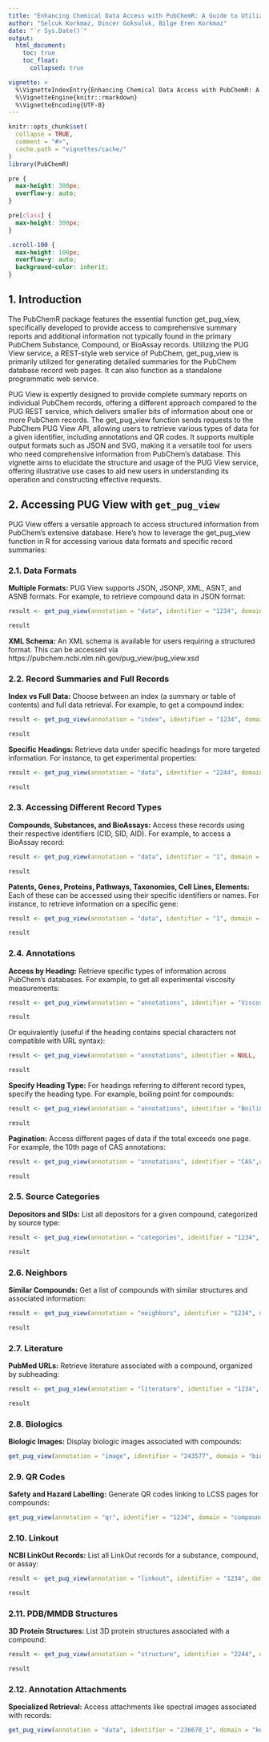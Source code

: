 ```yaml
---
title: "Enhancing Chemical Data Access with PubChemR: A Guide to Utilizing PUG View Service"
author: "Selcuk Korkmaz, Dincer Goksuluk, Bilge Eren Korkmaz"
date: "`r Sys.Date()`"
output: 
  html_document:
    toc: true
    toc_float:
      collapsed: true

vignette: >
  %\VignetteIndexEntry{Enhancing Chemical Data Access with PubChemR: A Guide to Utilizing PUG View Service}
  %\VignetteEngine{knitr::rmarkdown}
  %\VignetteEncoding{UTF-8}
---
```


```r
knitr::opts_chunk$set(
  collapse = TRUE,
  comment = "#>",
  cache.path = "vignettes/cache/"
)
library(PubChemR)
```

```css
pre {
  max-height: 300px;
  overflow-y: auto;
}

pre[class] {
  max-height: 300px;
}
```

```css
.scroll-100 {
  max-height: 100px;
  overflow-y: auto;
  background-color: inherit;
}
```

## 1. Introduction

The PubChemR package features the essential function get_pug_view, specifically developed to provide access to comprehensive summary reports and additional information not typically found in the primary PubChem Substance, Compound, or BioAssay records. Utilizing the PUG View service, a REST-style web service of PubChem, get_pug_view is primarily utilized for generating detailed summaries for the PubChem database record web pages. It can also function as a standalone programmatic web service.

PUG View is expertly designed to provide complete summary reports on individual PubChem records, offering a different approach compared to the PUG REST service, which delivers smaller bits of information about one or more PubChem records. The get_pug_view function sends requests to the PubChem PUG View API, allowing users to retrieve various types of data for a given identifier, including annotations and QR codes. It supports multiple output formats such as JSON and SVG, making it a versatile tool for users who need comprehensive information from PubChem's database. This vignette aims to elucidate the structure and usage of the PUG View service, offering illustrative use cases to aid new users in understanding its operation and constructing effective requests.

## 2. Accessing PUG View with `get_pug_view`

PUG View offers a versatile approach to access structured information from PubChem's extensive database. Here's how to leverage the get_pug_view function in R for accessing various data formats and specific record summaries:

### 2.1. Data Formats

**Multiple Formats:** PUG View supports JSON, JSONP, XML, ASNT, and ASNB formats. For example, to retrieve compound data in JSON format:

```r
result <- get_pug_view(annotation = "data", identifier = "1234", domain = "compound", output = "JSON")
```

```r
result
```

**XML Schema:** An XML schema is available for users requiring a structured format. This can be accessed via https://pubchem.ncbi.nlm.nih.gov/pug_view/pug_view.xsd

### 2.2. Record Summaries and Full Records

**Index vs Full Data:** Choose between an index (a summary or table of contents) and full data retrieval. For example, to get a compound index:

```r
result <- get_pug_view(annotation = "index", identifier = "1234", domain = "compound", output = "XML")
```

```r
result
```

**Specific Headings:** Retrieve data under specific headings for more targeted information. For instance, to get experimental properties:

```r
result <- get_pug_view(annotation = "data", identifier = "2244", domain = "compound", output = "JSON", heading = "Experimental Properties")
```

```r
result
```

### 2.3. Accessing Different Record Types

**Compounds, Substances, and BioAssays:** Access these records using their respective identifiers (CID, SID, AID). For example, to access a BioAssay record:

```r
result <- get_pug_view(annotation = "data", identifier = "1", domain = "assay", output = "JSON")
```

```r
result
```

**Patents, Genes, Proteins, Pathways, Taxonomies, Cell Lines, Elements:** Each of these can be accessed using their specific identifiers or names. For instance, to retrieve information on a specific gene:

```r
result <- get_pug_view(annotation = "data", identifier = "1", domain = "gene", output = "JSON")
```

```r
result
```

### 2.4. Annotations

**Access by Heading:** Retrieve specific types of information across PubChem's databases. For example, to get all experimental viscosity measurements:

```r
result <- get_pug_view(annotation = "annotations", identifier = "Viscosity",   domain = "heading", output = "JSON")
```

```r
result
```

Or equivalently (useful if the heading contains special characters not compatible with URL syntax):

```r
result <- get_pug_view(annotation = "annotations", identifier = NULL,   domain = "heading", output = "JSON", heading = "Viscosity")
```

```r
result
```


**Specify Heading Type:** For headings referring to different record types, specify the heading type. For example, boiling point for compounds:

```r
result <- get_pug_view(annotation = "annotations", identifier = "Boiling Point", domain = "heading", output = "XML", headingType = "Compound")
```

```r
result
```

**Pagination:** Access different pages of data if the total exceeds one page. For example, the 10th page of CAS annotations:

```r
result <- get_pug_view(annotation = "annotations", identifier = "CAS",domain = "heading", output = "JSON", page = "10")
```

```r
result
```

### 2.5. Source Categories

**Depositors and SIDs:** List all depositors for a given compound, categorized by source type:

```r
result <- get_pug_view(annotation = "categories", identifier = "1234", domain = "compound", output = "JSON")
```

```r
result
```

### 2.6. Neighbors

**Similar Compounds:** Get a list of compounds with similar structures and associated information:

```r
result <- get_pug_view(annotation = "neighbors", identifier = "1234", domain = "compound", output = "JSON")
```

```r
result
```

### 2.7. Literature

**PubMed URLs:** Retrieve literature associated with a compound, organized by subheading:

```r
result <- get_pug_view(annotation = "literature", identifier = "1234", domain = "compound", output = "JSON")
```

```r
result
```

### 2.8. Biologics

**Biologic Images:** Display biologic images associated with compounds:

```r
get_pug_view(annotation = "image", identifier = "243577", domain = "biologic", output = "SVG")
```

### 2.9. QR Codes

**Safety and Hazard Labelling:** Generate QR codes linking to LCSS pages for compounds:

```r
get_pug_view(annotation = "qr", identifier = "1234", domain = "compound", output = "SVG", qrSize = "short")
```

### 2.10. Linkout

**NCBI LinkOut Records:** List all LinkOut records for a substance, compound, or assay:

```r
result <- get_pug_view(annotation = "linkout", identifier = "1234", domain = "compound", output = "JSON")
```

```r
result
```

### 2.11. PDB/MMDB Structures

**3D Protein Structures:** List 3D protein structures associated with a compound:

```r
result <- get_pug_view(annotation = "structure", identifier = "2244", domain = "compound", output = "JSON")
```

```r
result
```

### 2.12. Annotation Attachments

**Specialized Retrieval:** Access attachments like spectral images associated with records:

```r
get_pug_view(annotation = "data", identifier = "236678_1", domain = "key")
```


